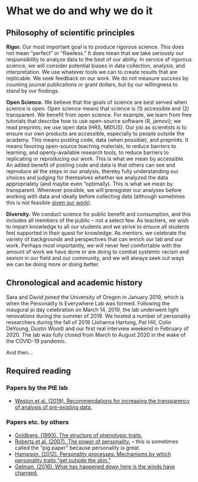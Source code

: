 # What we do and why we do it {#whatwedo}

## Philosophy of scientific principles 

**Rigor.** Our most important goal is to produce rigorous science. This does not mean “perfect” or “flawless.” It does mean that we take seriously our responsibility to analyze data to the best of our ability. In service of rigorous science, we will consider potential biases in data collection, analysis, and interpretation. We use whatever tools we can to create results that are replicable. We seek feedback on our work. We do not measure success by counting journal publications or grant dollars, but by our willingness to stand by our findings. 

**Open Science.** We believe that the goals of science are best served when science is open. Open science means that science is (1) accessible and (2) transparent. We benefit from open science. For example, we learn from free tutorials that describe how to use open-source software (R, jamovi); we read preprints; we use open data (HRS, MIDUS). Our job as scientists is to ensure our own products are accessible, especially to people outside the academy. This means posting code, data (when possible), and preprints. It means favoring open-source teaching materials, to reduce barriers to learning, and openly-available research tools, to reduce barriers to replicating or reproducing our work. This is what we mean by accessible. An added benefit of posting code and data is that others can see and reproduce all the steps in our analysis, thereby fully understanding our choices and judging for themselves whether we analyzed the data appropriately (and maybe even “optimally). This is what we mean by transparent. Whenever possible, we will preregister our analyses before working with data and ideally before collecting data (although sometimes this is not feasible [given our work](https://osf.io/x4gzt/)). 

**Diversity.** We conduct science for public benefit and consumption, and this includes all members of the public -- not a select few. As teachers, we wish to impart knowledge to all our students and we strive to ensure all students feel supported in their quest for knowledge. As mentors, we celebrate the variety of backgrounds and perspectives that can enrich our lab and our work. Perhaps most importantly, we will never feel comfortable with the amount of work we have done or are doing to combat systemic racism and sexism in our field and our community, and we will always seek out ways we can be doing more or doing better.

## Chronological and academic history

Sara and David joined the University of Oregon in January 2019, which is when the Personality Is Everywhere Lab was formed. Following the inaugural pi day celebration on March 14, 2019, the lab underwent light renovations during the summer of 2019. We hosted a number of personality researchers during the fall of 2019 (Johanna Hartung, Pat Hill, Colin DeYoung, Dustin Wood) and our first real interview weekend in February of 2020. The lab was fully closed from March to August 2020 in the wake of the COVID-19 pandemic. 

And then...

## Required reading

### Papers by the PIE lab

- [Weston et al. (2019). Recommendations for increasing the transparency of analysis of pre-existing data.](articles/weston_etal_2019.pdf)

### Papers etc. by others

- [Goldberg. (1993). The structure of phenotypic traits.](articles/Goldberg-1993-The structure of phenotypic personality traits-.pdf)
- [Roberts et al. (2007). The power of personality.](articles/roberts2007.pdf) -- this is sometimes called the "pig paper" because personality is great.
- [Hampson. (2012). Personality processes: Mechanisms by which personality traits "get outside the skin."](articles/Hampson-2012-Personality Processes- Mechanisms by which Personality Traits “Get Outside the Skin”.pdf)
- [Gelman. (2016). What has happened down here is the winds have changed.](https://statmodeling.stat.columbia.edu/2016/09/21/what-has-happened-down-here-is-the-winds-have-changed/)


